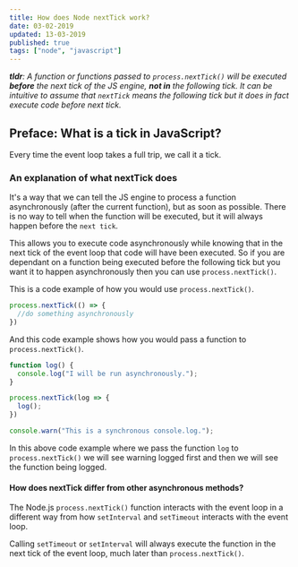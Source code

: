 ```yaml
---
title: How does Node nextTick work?
date: 03-02-2019
updated: 13-03-2019
published: true
tags: ["node", "javascript"]
---
```


_**tldr**: A function or functions passed to `process.nextTick()` will be executed **before** the next tick of the JS engine, **not in** the following tick. It can be intuitive to assume that `nextTick` means the following tick but it does in fact execute code before next tick._

## Preface: What is a tick in JavaScript?

Every time the event loop takes a full trip, we call it a tick.

### An explanation of what nextTick does

It's a way that we can tell the JS engine to process a function asynchronously (after the current function), but as soon as possible. There is no way to tell when the function will be executed, but it will always happen before the `next tick`.

This allows you to execute code asynchronously while knowing that in the next tick of the event loop that code will have been executed. So if you are dependant on a function being executed before the following tick but you want it to happen asynchronously then you can use `process.nextTick()`.

This is a code example of how you would use `process.nextTick()`.

```js:title=index.js
process.nextTick(() => {
  //do something asynchronously
})
```

And this code example shows how you would pass a function to `process.nextTick()`.

```js:title=index.js
function log() {
  console.log("I will be run asynchronously.");
}

process.nextTick(log => {
  log();
})

console.warn("This is a synchronous console.log.");
```

In this above code example where we pass the function `log` to `process.nextTick()` we will see warning logged first and then we will see the function being logged.

#### How does nextTick differ from other asynchronous methods?

The Node.js `process.nextTick()` function interacts with the event loop in a different way from how `setInterval` and `setTimeout` interacts with the event loop.

Calling `setTimeout` or `setInterval` will always execute the function in the next tick of the event loop, much later than `process.nextTick()`.
